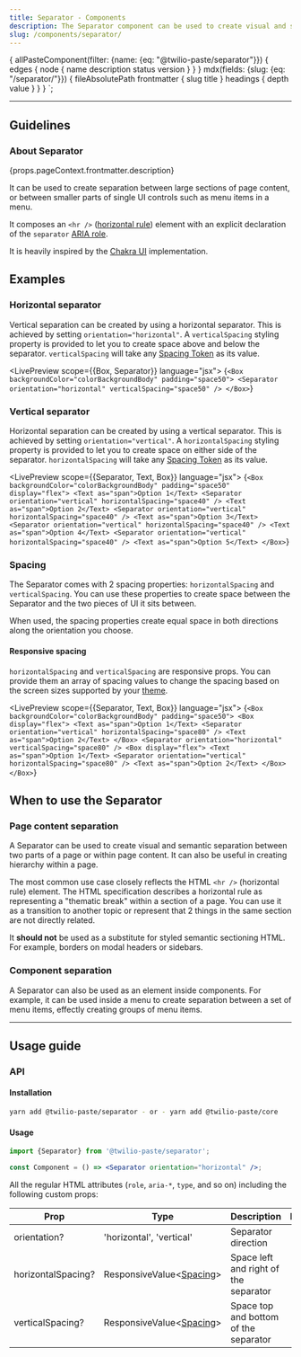 ```yaml
---
title: Separator - Components
description: The Separator component can be used to create visual and semantic separation between UI elements or sections.
slug: /components/separator/
---
```



  {
    allPasteComponent(filter: {name: {eq: "@twilio-paste/separator"}}) {
      edges {
        node {
          name
          description
          status
          version
        }
      }
    }
    mdx(fields: {slug: {eq: "/separator/"}}) {
      fileAbsolutePath
      frontmatter {
        slug
        title
      }
      headings {
        depth
        value
      }
    }
  }
`;

<ComponentHeader
  name="Separator"
  categoryRoute={SidebarCategoryRoutes.COMPONENTS}
  githubUrl="https://github.com/twilio-labs/paste/tree/master/packages/paste-core/components/separator"
  storybookUrl="https://twilio-labs.github.io/paste/?path=/story/components-separator--horizontal"
  abstractUrl="https://share.goabstract.com/85c81258-90b9-49c8-b34b-9418da5f2f00"
  data={props.data.allPasteComponent.edges}
/>

---

<contentwrapper>

<Box order={2} marginLeft="space140" minWidth="size20">

<QuestionMenu data={props.data.mdx} />

<TableOfContents headings={props.data.mdx.headings} />

</Box>

<content>

## Guidelines

### About Separator

<Paragraph>{props.pageContext.frontmatter.description}</Paragraph>

It can be used to create separation between large sections of page content, or between smaller parts of single UI controls such as menu items in a menu.

It composes an `<hr />` ([horizontal rule](https://www.w3.org/TR/html52/grouping-content.html#the-hr-element)) element with an explicit declaration of the `separator` [ARIA role](https://www.w3.org/TR/wai-aria-1.1/#separator).

It is heavily inspired by the [Chakra UI](https://chakra-ui.com/divider) implementation.

## Examples

### Horizontal separator

Vertical separation can be created by using a horizontal separator. This is achieved by setting `orientation="horizontal"`. A `verticalSpacing` styling property is provided to let you to create space above and below the separator. `verticalSpacing` will take any [Spacing Token](/tokens#spacings) as its value.

<LivePreview scope={{Box, Separator}} language="jsx">
  {`<Box backgroundColor="colorBackgroundBody" padding="space50">
  <Separator orientation="horizontal" verticalSpacing="space50" />
</Box>`}
</LivePreview>

### Vertical separator

Horizontal separation can be created by using a vertical separator. This is achieved by setting `orientation="vertical"`. A `horizontalSpacing` styling property is provided to let you to create space on either side of the separator. `horizontalSpacing` will take any [Spacing Token](/tokens#spacings) as its value.

<LivePreview scope={{Separator, Text, Box}} language="jsx">
  {`<Box backgroundColor="colorBackgroundBody" padding="space50" display="flex">
  <Text as="span">Option 1</Text>
  <Separator orientation="vertical" horizontalSpacing="space40" />
  <Text as="span">Option 2</Text>
  <Separator orientation="vertical" horizontalSpacing="space40" />
  <Text as="span">Option 3</Text>
  <Separator orientation="vertical" horizontalSpacing="space40" />
  <Text as="span">Option 4</Text>
  <Separator orientation="vertical" horizontalSpacing="space40" />
  <Text as="span">Option 5</Text>
</Box>`}
</LivePreview>

### Spacing

The Separator comes with 2 spacing properties: `horizontalSpacing` and `verticalSpacing`. You can use these properties to create space between the Separator and the two pieces of UI it sits between.

When used, the spacing properties create equal space in both directions along the orientation you choose.

#### Responsive spacing

`horizontalSpacing` and `verticalSpacing` are responsive props. You can provide them an array of spacing values to change the spacing based on the screen sizes supported by your [theme](/tokens/theme-package#theme-provider).

<LivePreview scope={{Separator, Text, Box}} language="jsx">
  {`<Box backgroundColor="colorBackgroundBody" padding="space50">
  <Box display="flex">
    <Text as="span">Option 1</Text>
    <Separator orientation="vertical" horizontalSpacing="space80" />
    <Text as="span">Option 2</Text>
  </Box>
  <Separator orientation="horizontal" verticalSpacing="space80" />
  <Box display="flex">
    <Text as="span">Option 1</Text>
    <Separator orientation="vertical" horizontalSpacing="space80" />
    <Text as="span">Option 2</Text>
  </Box>
</Box>`}
</LivePreview>

## When to use the Separator

### Page content separation

A Separator can be used to create visual and semantic separation between two parts of a page or within page content. It can also be useful in creating hierarchy within a page.

The most common use case closely reflects the HTML `<hr />` (horizontal rule) element. The HTML specification describes a horizontal rule as representing a "thematic break" within a section of a page. You can use it as a transition to another topic or represent that 2 things in the same section are not directly related.

It **should not** be used as a substitute for styled semantic sectioning HTML. For example, borders on modal headers or sidebars.

### Component separation

A Separator can also be used as an element inside components. For example, it can be used inside a menu to create separation between a set of menu items, effectly creating groups of menu items.

<DoDont>
  <Do title="Do" body="Use to create separation between two elements" preview={false} />
  <Dont
    title="Don't"
    body="Don't use as a substitute for styled semantic sectioning HTML, like borders on headers or sidebars"
    preview={false}
  />
</DoDont>

---

## Usage guide

### API

#### Installation

```bash
yarn add @twilio-paste/separator - or - yarn add @twilio-paste/core
```

#### Usage

```jsx
import {Separator} from '@twilio-paste/separator';

const Component = () => <Separator orientation="horizontal" />;
```

All the regular HTML attributes (`role`, `aria-*`, `type`, and so on) including the following custom props:

| Prop               | Type                                          | Description                           | Default |
| ------------------ | --------------------------------------------- | ------------------------------------- | ------- |
| orientation?       | 'horizontal', 'vertical'                      | Separator direction                   |         |
| horizontalSpacing? | ResponsiveValue<[Spacing](/tokens/#spacings)> | Space left and right of the separator |         |
| verticalSpacing?   | ResponsiveValue<[Spacing](/tokens/#spacings)> | Space top and bottom of the separator |         |

<Box marginTop="space90">
  <Changelog />
</Box>

</content>

</contentwrapper>
